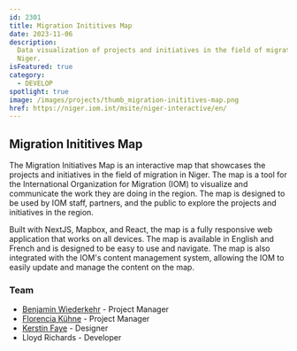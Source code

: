 ```yaml
---
id: 2301
title: Migration Inititives Map
date: 2023-11-06
description:
  Data visualization of projects and initiatives in the field of migration in
  Niger.
isFeatured: true
category:
  - DEVELOP
spotlight: true
image: /images/projects/thumb_migration-inititives-map.png
href: https://niger.iom.int/msite/niger-interactive/en/
---
```


## Migration Inititives Map

The Migration Initiatives Map is an interactive map that showcases the projects
and initiatives in the field of migration in Niger. The map is a tool for the
International Organization for Migration (IOM) to visualize and communicate the
work they are doing in the region. The map is designed to be used by IOM staff,
partners, and the public to explore the projects and initiatives in the region.

Built with NextJS, Mapbox, and React, the map is a fully responsive web
application that works on all devices. The map is available in English and
French and is designed to be easy to use and navigate. The map is also
integrated with the IOM's content management system, allowing the IOM to easily
update and manage the content on the map.

### Team

- [Benjamin Wiederkehr](https://www.linkedin.com/in/benjaminwiederkehr/) -
  Project Manager
- [Florencia Kühne](https://www.linkedin.com/in/florencia-kuehne/) - Project
  Manager
- [Kerstin Faye](https://www.linkedin.com/in/kerstin-faye-417626b6/) - Designer
- Lloyd Richards - Developer
